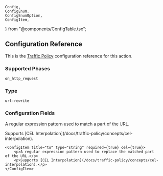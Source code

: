 	Config,
	ConfigEnum,
	ConfigEnumOption,
	ConfigItem,
} from "@components/ConfigTable.tsx";

## Configuration Reference

This is the [Traffic Policy](/docs/traffic-policy/) configuration
reference for this action.

### Supported Phases

`on_http_request`

### Type

`url-rewrite`

### Configuration Fields

<Config>
    <ConfigItem title="from" type="string" required={false} cel={true}>
        <p>A regular expression pattern used to match a part of the URL.</p>
        <p>Supports [CEL Interpolation](/docs/traffic-policy/concepts/cel-interpolation).</p>
    </ConfigItem>

    <ConfigItem title="to" type="string" required={true} cel={true}>
        <p>A regular expression pattern used to replace the matched part of the URL.</p>
        <p>Supports [CEL Interpolation](/docs/traffic-policy/concepts/cel-interpolation).</p>
    </ConfigItem>

</Config>
